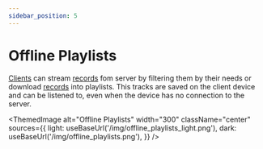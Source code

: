 ```yaml
---
sidebar_position: 5
---
```



# Offline Playlists

[Clients](./clients) can stream [records](./records) fom server by filtering them by their needs or download [records](./records) into playlists.
This tracks are saved on the client device and can be listened to, even when the device has no connection to the server.

<ThemedImage
  alt="Offline Playlists"
  width="300"
  className="center"
  sources={{
    light: useBaseUrl('/img/offline_playlists_light.png'),
    dark: useBaseUrl('/img/offline_playlists.png'),
  }}
/>